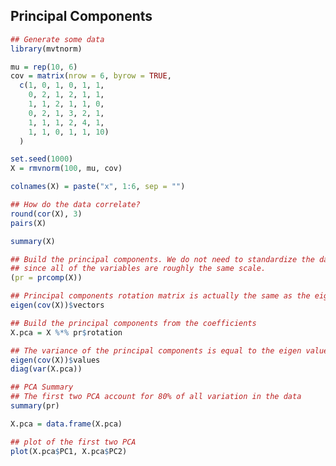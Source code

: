 ## Principal Components {-}

```r

## Generate some data
library(mvtnorm)

mu = rep(10, 6)
cov = matrix(nrow = 6, byrow = TRUE,
  c(1, 0, 1, 0, 1, 1,
    0, 2, 1, 2, 1, 1,
    1, 1, 2, 1, 1, 0,
    0, 2, 1, 3, 2, 1,
    1, 1, 1, 2, 4, 1,
    1, 1, 0, 1, 1, 10)
  )

set.seed(1000)
X = rmvnorm(100, mu, cov)

colnames(X) = paste("x", 1:6, sep = "")

## How do the data correlate?
round(cor(X), 3)
pairs(X)

summary(X)

## Build the principal components. We do not need to standardize the data
## since all of the variables are roughly the same scale.
(pr = prcomp(X))

## Principal components rotation matrix is actually the same as the eigen vectors
eigen(cov(X))$vectors

## Build the principal components from the coefficients
X.pca = X %*% pr$rotation

## The variance of the principal components is equal to the eigen values
eigen(cov(X))$values
diag(var(X.pca))

## PCA Summary
## The first two PCA account for 80% of all variation in the data
summary(pr)

X.pca = data.frame(X.pca)

## plot of the first two PCA
plot(X.pca$PC1, X.pca$PC2)

```
